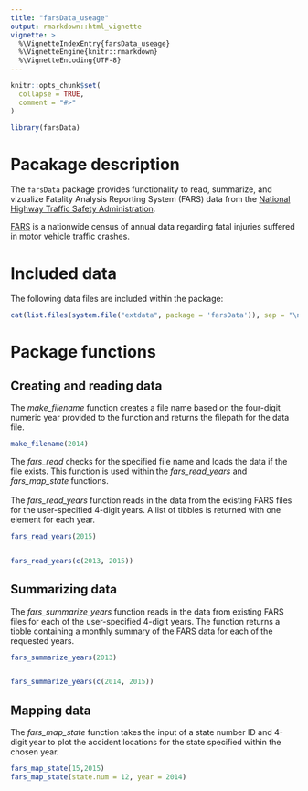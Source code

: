 ```yaml
---
title: "farsData_useage"
output: rmarkdown::html_vignette
vignette: >
  %\VignetteIndexEntry{farsData_useage}
  %\VignetteEngine{knitr::rmarkdown}
  %\VignetteEncoding{UTF-8}
---
```


```r
knitr::opts_chunk$set(
  collapse = TRUE,
  comment = "#>"
)
```

```r
library(farsData)
```

# Pacakage description
The `farsData` package provides functionality to read, summarize, and vizualize Fatality Analysis Reporting System (FARS) data from the [National Highway Traffic Safety Administration](https://www.nhtsa.gov/research-data/fatality-analysis-reporting-system-fars).

[FARS](https://en.wikipedia.org/wiki/Fatality_Analysis_Reporting_System) is a nationwide census of annual data regarding fatal injuries suffered in motor vehicle traffic crashes.


# Included data
The following data files are included within the package:
```r
cat(list.files(system.file("extdata", package = 'farsData')), sep = "\n")
``` 


# Package functions

## Creating and reading data
The *make_filename* function creates a file name based on the four-digit numeric year provided to the function and returns the filepath for the data file.
```r
make_filename(2014)
```

The *fars_read* checks for the specified file name and loads the data if the file exists. This function is used within the *fars_read_years* and *fars_map_state* functions. <br><br>
The *fars_read_years* function reads in the data from the existing FARS files for the user-specified 4-digit years. A list of tibbles is returned with one element for each year.
```r
fars_read_years(2015)


fars_read_years(c(2013, 2015))
```

## Summarizing data
The *fars_summarize_years* function reads in the data from existing FARS files for each of the user-specified 4-digit years. The function returns a tibble containing a monthly summary of the FARS data for each of the requested years.
```r
fars_summarize_years(2013)


fars_summarize_years(c(2014, 2015))
```

## Mapping data
The *fars_map_state* function takes the input of a state number ID and 4-digit year to plot the accident locations for the state specified within the chosen year. 
```r
fars_map_state(15,2015)
fars_map_state(state.num = 12, year = 2014)
```
